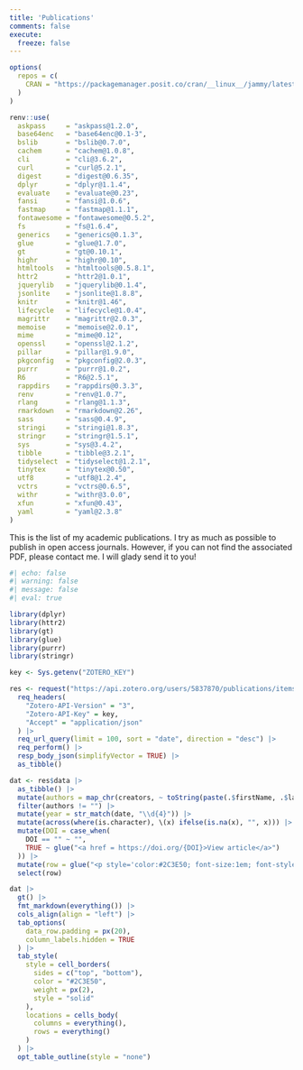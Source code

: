 ```yaml
---
title: 'Publications'
comments: false
execute:
  freeze: false
---
```


```r
options(
  repos = c(
    CRAN = "https://packagemanager.posit.co/cran/__linux__/jammy/latest"
  )
)

renv::use(
  askpass     = "askpass@1.2.0",
  base64enc   = "base64enc@0.1-3",
  bslib       = "bslib@0.7.0",
  cachem      = "cachem@1.0.8",
  cli         = "cli@3.6.2",
  curl        = "curl@5.2.1",
  digest      = "digest@0.6.35",
  dplyr       = "dplyr@1.1.4",
  evaluate    = "evaluate@0.23",
  fansi       = "fansi@1.0.6",
  fastmap     = "fastmap@1.1.1",
  fontawesome = "fontawesome@0.5.2",
  fs          = "fs@1.6.4",
  generics    = "generics@0.1.3",
  glue        = "glue@1.7.0",
  gt          = "gt@0.10.1",
  highr       = "highr@0.10",
  htmltools   = "htmltools@0.5.8.1",
  httr2       = "httr2@1.0.1",
  jquerylib   = "jquerylib@0.1.4",
  jsonlite    = "jsonlite@1.8.8",
  knitr       = "knitr@1.46",
  lifecycle   = "lifecycle@1.0.4",
  magrittr    = "magrittr@2.0.3",
  memoise     = "memoise@2.0.1",
  mime        = "mime@0.12",
  openssl     = "openssl@2.1.2",
  pillar      = "pillar@1.9.0",
  pkgconfig   = "pkgconfig@2.0.3",
  purrr       = "purrr@1.0.2",
  R6          = "R6@2.5.1",
  rappdirs    = "rappdirs@0.3.3",
  renv        = "renv@1.0.7",
  rlang       = "rlang@1.1.3",
  rmarkdown   = "rmarkdown@2.26",
  sass        = "sass@0.4.9",
  stringi     = "stringi@1.8.3",
  stringr     = "stringr@1.5.1",
  sys         = "sys@3.4.2",
  tibble      = "tibble@3.2.1",
  tidyselect  = "tidyselect@1.2.1",
  tinytex     = "tinytex@0.50",
  utf8        = "utf8@1.2.4",
  vctrs       = "vctrs@0.6.5",
  withr       = "withr@3.0.0",
  xfun        = "xfun@0.43",
  yaml        = "yaml@2.3.8"
)
```

::: {.callout-note}
This is the list of my academic publications. I try as much as possible to publish in open access journals. However, if you can not find the associated PDF, please contact me. I will glady send it to you!
:::

```r
#| echo: false
#| warning: false
#| message: false
#| eval: true

library(dplyr)
library(httr2)
library(gt)
library(glue)
library(purrr)
library(stringr)

key <- Sys.getenv("ZOTERO_KEY")

res <- request("https://api.zotero.org/users/5837870/publications/items/") |>
  req_headers(
    "Zotero-API-Version" = "3",
    "Zotero-API-Key" = key,
    "Accept" = "application/json"
  ) |>
  req_url_query(limit = 100, sort = "date", direction = "desc") |>
  req_perform() |>
  resp_body_json(simplifyVector = TRUE) |>
  as_tibble()

dat <- res$data |>
  as_tibble() |>
  mutate(authors = map_chr(creators, ~ toString(paste(.$firstName, .$lastName)))) |>
  filter(authors != "") |>
  mutate(year = str_match(date, "\\d{4}")) |>
  mutate(across(where(is.character), \(x) ifelse(is.na(x), "", x))) |>
  mutate(DOI = case_when(
    DOI == "" ~ "",
    TRUE ~ glue("<a href = https://doi.org/{DOI}>View article</a>")
  )) |>
  mutate(row = glue("<p style='color:#2C3E50; font-size:1em; font-style: italic; font-weight: bold; font-family: Poppins'>{title}</p><p style='color:#616D7E; font-size:0.85em; font-family: Poppins'>{authors}, <em>{publicationTitle}</em> ({year}) {DOI}</p>")) |>
  select(row)

dat |>
  gt() |>
  fmt_markdown(everything()) |>
  cols_align(align = "left") |>
  tab_options(
    data_row.padding = px(20),
    column_labels.hidden = TRUE
  ) |>
  tab_style(
    style = cell_borders(
      sides = c("top", "bottom"),
      color = "#2C3E50",
      weight = px(2),
      style = "solid"
    ),
    locations = cells_body(
      columns = everything(),
      rows = everything()
    )
  ) |>
  opt_table_outline(style = "none")
```
